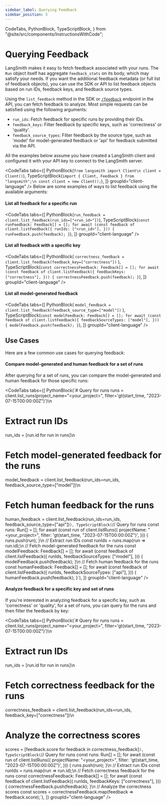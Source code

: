 ```yaml
---
sidebar_label: Querying Feedback
sidebar_position: 5
---
```


  CodeTabs,
  PythonBlock,
  TypeScriptBlock,
} from "@site/src/components/InstructionsWithCode";

# Querying Feedback

LangSmith makes it easy to fetch feedback associated with your runs. The `Run` object itself has aggregate `feedback_stats` on its body, which may
satisfy your needs. If you want the additional feedback metadata (or full list of feedback objects), you can use the SDK or API to list feedback objects based on run IDs, feedback keys, and feedback source types.

Using the `list_feedback` method in the SDK or [`/feedback`](https://api.smith.langchain.com/redoc#tag/feedback/operation/list_feedback_feedback_get) endpoint in the API, you can fetch feedback to analyze. Most simple requests can be satisfied using the following arguments:

- `run_ids`: Fetch feedback for specific runs by providing their IDs.
- `feedback_keys`: Filter feedback by specific keys, such as 'correctness' or 'quality'.
- `feedback_source_types`: Filter feedback by the source type, such as 'model' for model-generated feedback or 'api' for feedback submitted via the API.

All the examples below assume you have created a LangSmith client and configured it with your API key to connect to the LangSmith server.

<CodeTabs
  tabs={[
    PythonBlock(`from langsmith import Client\n
client = Client()`),
    TypeScriptBlock(`import { Client, Feedback } from "langsmith";\n
const client = new Client();`),
  ]}
  groupId="client-language"
/>
Below are some examples of ways to list feedback using the available arguments:

#### List all feedback for a specific run

<CodeTabs
  tabs={[
    PythonBlock(`run_feedback = client.list_feedback(run_ids=["<run_id>"])`),
    TypeScriptBlock(`const runFeedback: Feedback[] = [];
for await (const feedback of client.listFeedback({
  runIds: ["<run_id>"],
})) {
  runFeedback.push(feedback);
}`),
  ]}
  groupId="client-language"
/>

#### List all feedback with a specific key

<CodeTabs
  tabs={[
    PythonBlock(
      `correctness_feedback = client.list_feedback(feedback_key=["correctness"])`
    ),
    TypeScriptBlock(`const correctnessFeedback: Feedback[] = [];
for await (const feedback of client.listFeedback({
  feedbackKeys: ["correctness"],
})) {
  correctnessFeedback.push(feedback);
}`),
  ]}
  groupId="client-language"
/>

#### List all model-generated feedback

<CodeTabs
  tabs={[
    PythonBlock(
      `model_feedback = client.list_feedback(feedback_source_type=["model"])`
    ),
    TypeScriptBlock(`const modelFeedback: Feedback[] = [];
for await (const feedback of client.listFeedback({
  feedbackSourceTypes: ["model"],
})) {
  modelFeedback.push(feedback);
}`),
  ]}
  groupId="client-language"
/>

## Use Cases

Here are a few common use cases for querying feedback:

#### Compare model-generated and human feedback for a set of runs

After querying for a set of runs, you can compare the model-generated and human feedback for those specific runs:

<CodeTabs
  tabs={[
    PythonBlock(`# Query for runs
runs = client.list_runs(project_name="<your_project>", filter='gt(start_time, "2023-07-15T00:00:00Z")')\n
# Extract run IDs
run_ids = [run.id for run in runs]\n
# Fetch model-generated feedback for the runs
model_feedback = client.list_feedback(run_ids=run_ids, feedback_source_type=["model"])\n 
# Fetch human feedback for the runs
human_feedback = client.list_feedback(run_ids=run_ids, feedback_source_type=["api"])`),
    TypeScriptBlock(`// Query for runs
const runs: Run[] = [];
for await (const run of client.listRuns({
  projectName: "<your_project>",
  filter: 'gt(start_time, "2023-07-15T00:00:00Z")',
})) {
  runs.push(run);
}\n
// Extract run IDs
const runIds = runs.map(run => run.id);\n
// Fetch model-generated feedback for the runs
const modelFeedback: Feedback[] = [];
for await (const feedback of client.listFeedback({
  runIds,
  feedbackSourceTypes: ["model"],
})) {
  modelFeedback.push(feedback);
}\n
// Fetch human feedback for the runs
const humanFeedback: Feedback[] = [];
for await (const feedback of client.listFeedback({
  runIds,
  feedbackSourceTypes: ["api"],
})) {
  humanFeedback.push(feedback);
}`),
  ]}
  groupId="client-language"
/>

#### Analyze feedback for a specific key and set of runs

If you're interested in analyzing feedback for a specific key, such as 'correctness' or 'quality', for a set of runs, you can query for the runs and then filter the feedback by key:

<CodeTabs
  tabs={[
    PythonBlock(`# Query for runs
runs = client.list_runs(project_name="<your_project>", filter='gt(start_time, "2023-07-15T00:00:00Z")')\n
# Extract run IDs  
run_ids = [run.id for run in runs]\n
# Fetch correctness feedback for the runs
correctness_feedback = client.list_feedback(run_ids=run_ids, feedback_key=["correctness"])\n
# Analyze the correctness scores
scores = [feedback.score for feedback in correctness_feedback]`),
    TypeScriptBlock(`// Query for runs
const runs: Run[] = [];
for await (const run of client.listRuns({
  projectName: "<your_project>",
  filter: 'gt(start_time, "2023-07-15T00:00:00Z")',
})) {
  runs.push(run);
}\n
// Extract run IDs
const runIds = runs.map(run => run.id);\n
// Fetch correctness feedback for the runs
const correctnessFeedback: Feedback[] = [];
for await (const feedback of client.listFeedback({
  runIds,
  feedbackKeys: ["correctness"],
})) {
  correctnessFeedback.push(feedback);
}\n
// Analyze the correctness scores
const scores = correctnessFeedback.map(feedback => feedback.score);`),
  ]}
  groupId="client-language"
/>
